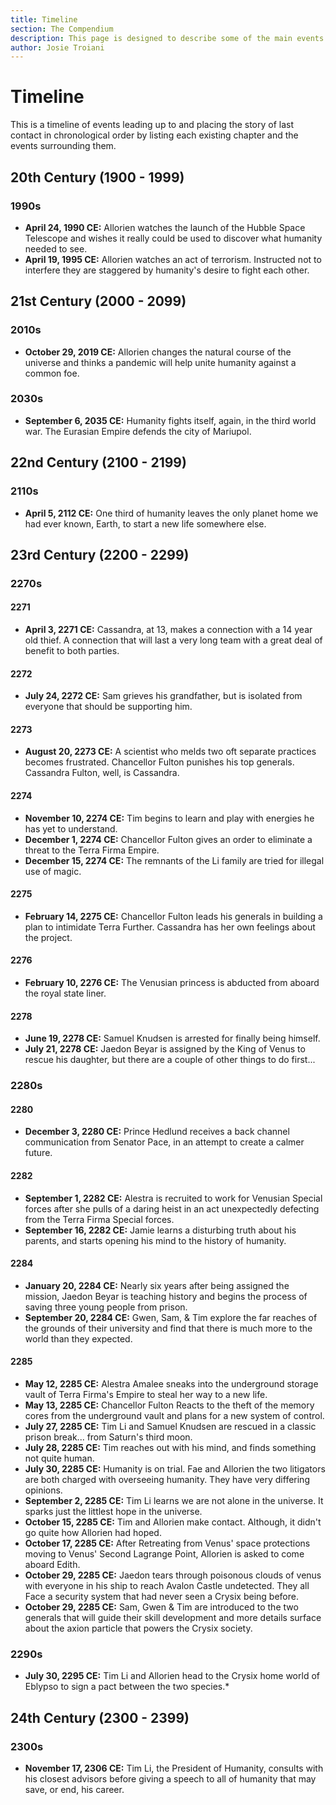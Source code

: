 ```yaml
---
title: Timeline
section: The Compendium
description: This page is designed to describe some of the main events leading up to the story of the Last Contact universe. As well as be a view to see the chapters of Last Contact in chronological order.
author: Josie Troiani
---
```

# Timeline

This is a timeline of events leading up to and placing the story of last contact in chronological order by listing each existing chapter and the events surrounding them.

## 20th Century (1900 - 1999)

### 1990s

- **April 24, 1990 CE:** Allorien watches the launch of the Hubble Space Telescope and wishes it really could be used to discover what humanity needed to see.
- **April 19, 1995 CE:** Allorien watches an act of terrorism. Instructed not to interfere they are staggered by humanity's desire to fight each other.

## 21st Century (2000 - 2099)

### 2010s

- **October 29, 2019 CE:** Allorien changes the natural course of the universe and thinks a pandemic will help unite humanity against a common foe.

### 2030s

- **September 6, 2035 CE:** Humanity fights itself, again, in the third world war. The Eurasian Empire defends the city of Mariupol.

## 22nd Century (2100 - 2199)

### 2110s

- **April 5, 2112 CE:** One third of humanity leaves the only planet home we had ever known, Earth, to start a new life somewhere else.

## 23rd Century (2200 - 2299)

### 2270s

#### 2271

- **April 3, 2271 CE:** Cassandra, at 13, makes a connection with a 14 year old thief. A connection that will last a very long team with a great deal of benefit to both parties.

#### 2272

- **July 24, 2272 CE:** Sam grieves his grandfather, but is isolated from everyone that should be supporting him.

#### 2273

- **August 20, 2273 CE:** A scientist who melds two oft separate practices becomes frustrated. Chancellor Fulton punishes his top generals. Cassandra Fulton, well, is Cassandra.

#### 2274

- **November 10, 2274 CE:** Tim begins to learn and play with energies he has yet to understand.
- **December 1, 2274 CE:** Chancellor Fulton gives an order to eliminate a threat to the Terra Firma Empire.
- **December 15, 2274 CE:** The remnants of the Li family are tried for illegal use of magic.

#### 2275

- **February 14, 2275 CE:** Chancellor Fulton leads his generals in building a plan to intimidate Terra Further. Cassandra has her own feelings about the project.

#### 2276

- **February 10, 2276 CE:** The Venusian princess is abducted from aboard the royal state liner.

#### 2278

- **June 19, 2278 CE:** Samuel Knudsen is arrested for finally being himself.
- **July 21, 2278 CE:** Jaedon Beyar is assigned by the King of Venus to rescue his daughter, but there are a couple of other things to do first...

### 2280s

#### 2280

- **December 3, 2280 CE:** Prince Hedlund receives a back channel communication from Senator Pace, in an attempt to create a calmer future.

#### 2282

- **September 1, 2282 CE:** Alestra is recruited to work for Venusian Special forces after she pulls of a daring heist in an act unexpectedly defecting from the Terra Firma Special forces.
- **September 16, 2282 CE:** Jamie learns a disturbing truth about his parents, and starts opening his mind to the history of humanity.

#### 2284

- **January 20, 2284 CE:** Nearly six years after being assigned the mission, Jaedon Beyar is teaching history and begins the process of saving three young people from prison.
- **September 20, 2284 CE:** Gwen, Sam, & Tim explore the far reaches of the grounds of their university and find that there is much more to the world than they expected.

#### 2285

- **May 12, 2285 CE:** Alestra Amalee sneaks into the underground storage vault of Terra Firma's Empire to steal her way to a new life.
- **May 13, 2285 CE:** Chancellor Fulton Reacts to the theft of the memory cores from the underground vault and plans for a new system of control.
- **July 27, 2285 CE:** Tim Li and Samuel Knudsen are rescued in a classic prison break... from Saturn's third moon.
- **July 28, 2285 CE:** Tim reaches out with his mind, and finds something not quite human.
- **July 30, 2285 CE:** Humanity is on trial. Fae and Allorien the two litigators are both charged with overseeing humanity. They have very differing opinions.
- **September 2, 2285 CE:** Tim Li learns we are not alone in the universe. It sparks just the littlest hope in the universe.
- **October 15, 2285 CE:** Tim and Allorien make contact. Although, it didn't go quite how Allorien had hoped.
- **October 17, 2285 CE:** After Retreating from Venus' space protections moving to Venus' Second Lagrange Point, Allorien is asked to come aboard Edith.
- **October 29, 2285 CE:** Jaedon tears through poisonous clouds of venus with everyone in his ship to reach Avalon Castle undetected. They all Face a security system that had never seen a Crysix being before.
- **October 29, 2285 CE:** Sam, Gwen & Tim are introduced to the two generals that will guide their skill development and more details surface about the axion particle that powers the Crysix society.

### 2290s

- **July 30, 2295 CE:** Tim Li and Allorien head to the Crysix home world of Eblypso to sign a pact between the two species.*

## 24th Century (2300 - 2399)

### 2300s

- **November 17, 2306 CE:** Tim Li, the President of Humanity, consults with his closest advisors before giving  a speech to all of humanity that may save, or end, his career.

